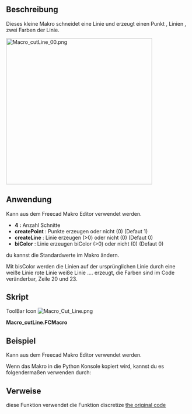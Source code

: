 <languages/>
{{Macro/de
|Name=Macro Cut Line
|Name/de=Makro Linie Schneiden
|Icon=Macro_Cut_Line.png
|Description=Schneidet eine Linie aus, wobei als Argument number cut, create line, bicolor, create point angegeben wird. Die neue Linie wird in der realen Koordinate des Objekts erstellt, nicht in der Koordinate des Körpers.<br/>{{ColoredText|(Befehlszeile, füge dieses komplette Makro in die Python Konsole ein)}}.
|Author=mario52
|Version=2.0
|Date=2019/06/17
|FCVersion=Alle
|Download=[https://www.freecadweb.org/wiki/images/3/35/Macro_Cut_Line.png ToolBar Symbol]
}}

==Beschreibung==
Dieses kleine Makro schneidet eine Linie und erzeugt einen Punkt , Linien , zwei Farben der Linie.

[[File:Macro cutLine 00.png|400px]]
{{Caption|Linieschneiden}}

<span id="Usage"></span>
==Anwendung==

Kann aus dem Freecad Makro Editor verwendet werden.

*'''4 :''' Anzahl Schnitte
*'''createPoint''' : Punkte erzeugen oder nicht (0) (Defaut 1)
*'''createLine''' : Linie erzeugen (>0) oder nicht (0) (Defaut 0)
*'''biColor''' : Linie erzeugen biColor (>0) oder nicht (0) (Defaut 0)


du kannst die Standardwerte im Makro ändern.

Mit bisColor werden die Linien auf der ursprünglichen Linie durch eine weiße Linie rote Linie weiße Linie .... erzeugt, die Farben sind im Code veränderbar, Zeile 20 und 23.

<span id="Script"></span>
==Skript==
ToolBar Icon [[Image:Macro_Cut_Line.png]]

'''Macro_cutLine.FCMacro'''

{{MacroCode|code=
#################################################################
# http://forum.freecadweb.org/viewtopic.php?f=3&t=4217&hilit=discretize
# 08/03/2015 2019/06/17

__title__   = "cutLine"
__author__  = "Mario52"
__version__ = "00.02"
__date__    = "2019/06/17"

import Draft, Part
def cutLine(numberOfPoints = 2, createPoint = 1, createLine = 0, biColor = 0):           # create a points of forme

    def createLines(numberOfPoints, points, biColor):                                        # create line
        biscolor = 0
        for lin in range(numberOfPoints-1):
            creaLine = [FreeCAD.Vector(points[lin]),FreeCAD.Vector(points[lin+1])]
            wire = Draft.makeWire(creaLine,closed=False,face=False,support=None)
            if biColor != 0:                                                                 # biColor 
                if biscolor == 0:
                    FreeCADGui.ActiveDocument.getObject(wire.Name).LineColor = (1.0,0.0,0.0) # 255 = 1 (10 = (1/255 * 10 ))
                    biscolor = 1
                else:
                    FreeCADGui.ActiveDocument.getObject(wire.Name).LineColor = (1.0,1.0,1.0) # 255 = 1 (10 = (1/255 * 10 ))
                    biscolor = 0
    try:
        points = []
        points[:] = []
        selectionObjects = FreeCADGui.Selection.getSelectionEx()         # getSelectionEx
        numberOfPoints += 1
        for selection in selectionObjects:
            compteur = pas = 0
            for selectedEdge in selection.SubObjects:
                    FreeCAD.Console.PrintMessage(selectionObjects[0].SubElementNames[compteur] + "\n")                   
#                    print( selectionObjects[0].SubElementNames[compteur])# getSelectionEx
                    compteur += 1                                              
                    points = selectedEdge.discretize(numberOfPoints)   
                    if createLine != 0:
                        createLines(numberOfPoints, points, biColor)
                    for p in points:
                        if createPoint != 0:
                            Draft.makePoint( p.x, p.y, p.z)
                        FreeCAD.Console.PrintMessage(str(compteur)+" X"+ str(p.x)+" Y"+ str(p.y)+ " Z"+ str(p.z) + "\n")
#                        print( compteur," X", p.x, " Y", p.y, " Z", p.z)
                    pas = 1                                              #

            if pas == 0:                                                 # the not SubObjects
                selectionObjects = FreeCADGui.Selection.getSelection()   # select all elements
                FreeCAD.Console.PrintMessage(selectionObjects[0].Name + "\n")
#                print( selectionObjects[0].Name)                         # getSelection()
                compteur = 0
                for ii in enumerate(selectionObjects[0].Shape.Edges): 
                    compteur += 1
                    points = ii[1].discretize(numberOfPoints)            # discretize the element
                    for p in points:
                        if createPoint != 0:
                            Draft.makePoint( p.x, p.y, p.z)              # create points
                        FreeCAD.Console.PrintMessage(str(compteur)+" X"+ str(p.x)+" Y"+ str(p.y)+ " Z"+ str(p.z) + "\n")
#                         print( compteur, " X", p.x, " Y", p.y, " Z", p.z)  # list and display the coordinates
                    if createLine != 0:
                        createLines(numberOfPoints, points, biColor)
    except:
        FreeCAD.Console.PrintError("Error" + "\n" + "Give : cutLine(numberOfPoints = 2, createPoint = 1, createLine = 0, biColor = 0)"+"\n")
        FreeCAD.Console.PrintError("Select the complete shape or separate wire(s) line, circle ..."+"\n")

#        print( "Error : Give cutLine(numberOfPoints = 2, createPoint = 1, createLine = 0, biColor = 0)")

# Example in command line (paste the macro in FC Python console) and write:
#cutLine(2, createLine = 1, biColor = 1, createPoint = 0)

}}

<span id="Example"></span>
==Beispiel==

Kann aus dem Freecad Makro Editor verwendet werden.

Wenn das Makro in die Python Konsole kopiert wird, kannst du es folgendermaßen verwenden durch:

{{Code|code=
cutLine(4, createLine = 1, biColor = 1, createPoint = 0)
}}
==Verweise==
diese Funktion verwendet die Funktion discretize [http://forum.freecadweb.org/viewtopic.php?f=3&t=4217&hilit=discretize the original code]